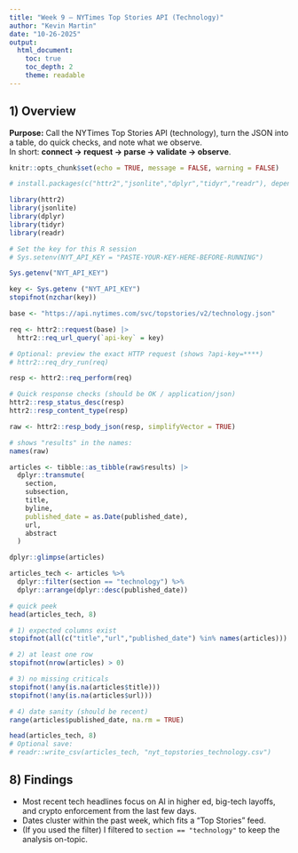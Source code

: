 ```yaml
---
title: "Week 9 – NYTimes Top Stories API (Technology)"
author: "Kevin Martin"
date: "10-26-2025"
output:
  html_document:
    toc: true
    toc_depth: 2
    theme: readable
---
```


## 1) Overview

**Purpose:** Call the NYTimes Top Stories API (technology), turn the JSON into a table, do quick checks, and note what we observe.  
In short: **connect → request → parse → validate → observe**.

```r
knitr::opts_chunk$set(echo = TRUE, message = FALSE, warning = FALSE)
```

```r
# install.packages(c("httr2","jsonlite","dplyr","tidyr","readr"), dependencies = TRUE)

library(httr2)
library(jsonlite)
library(dplyr)
library(tidyr)
library(readr)
```

```r
# Set the key for this R session
# Sys.setenv(NYT_API_KEY = "PASTE-YOUR-KEY-HERE-BEFORE-RUNNING")
```

```r
Sys.getenv("NYT_API_KEY")
```

```r
key <- Sys.getenv ("NYT_API_KEY")  
stopifnot(nzchar(key)) 

base <- "https://api.nytimes.com/svc/topstories/v2/technology.json"

req <- httr2::request(base) |>
  httr2::req_url_query(`api-key` = key)

# Optional: preview the exact HTTP request (shows ?api-key=****)
# httr2::req_dry_run(req)

resp <- httr2::req_perform(req)

# Quick response checks (should be OK / application/json)
httr2::resp_status_desc(resp)
httr2::resp_content_type(resp)
```

```r
raw <- httr2::resp_body_json(resp, simplifyVector = TRUE)

# shows "results" in the names:
names(raw)

articles <- tibble::as_tibble(raw$results) |>
  dplyr::transmute(
    section,
    subsection,
    title,
    byline,
    published_date = as.Date(published_date),
    url,
    abstract
  )

dplyr::glimpse(articles)
```

```r
articles_tech <- articles %>%
  dplyr::filter(section == "technology") %>%
  dplyr::arrange(dplyr::desc(published_date))

# quick peek
head(articles_tech, 8)
```


```r
# 1) expected columns exist
stopifnot(all(c("title","url","published_date") %in% names(articles)))

# 2) at least one row
stopifnot(nrow(articles) > 0)

# 3) no missing criticals
stopifnot(!any(is.na(articles$title)))
stopifnot(!any(is.na(articles$url)))

# 4) date sanity (should be recent)
range(articles$published_date, na.rm = TRUE)
```

```r
head(articles_tech, 8)
# Optional save:
# readr::write_csv(articles_tech, "nyt_topstories_technology.csv")
```

## 8) Findings

- Most recent tech headlines focus on AI in higher ed, big-tech layoffs, and crypto enforcement from the last few days.  
- Dates cluster within the past week, which fits a “Top Stories” feed.  
- (If you used the filter) I filtered to `section == "technology"` to keep the analysis on-topic.

